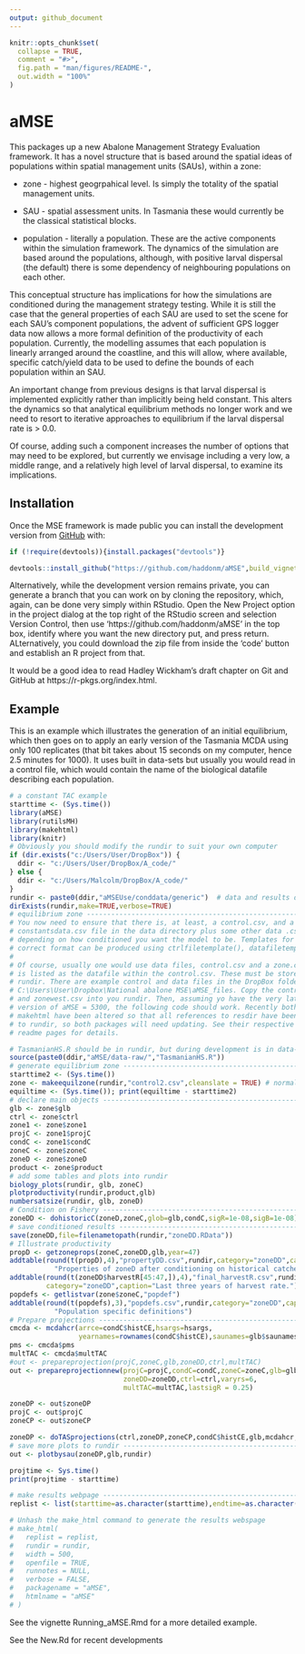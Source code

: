 ---
output: github_document
---

<!-- README.md is generated from README.Rmd. Please edit that file -->

```{r, include = FALSE}
knitr::opts_chunk$set(
  collapse = TRUE,
  comment = "#>",
  fig.path = "man/figures/README-",
  out.width = "100%"
)
```

# aMSE

<!-- badges: start -->
<!-- badges: end -->

This packages up a new Abalone Management Strategy Evaluation framework. It has a novel structure that is based around the spatial ideas of populations within spatial management units (SAUs), within a zone:

* zone - highest geogrpahical level. Is simply the totality of the spatial management units.

* SAU - spatial assessment units. In Tasmania these would currently be the classical statistical blocks.

* population - literally a population. These are the active components within the simulation framework. The dynamics of the simulation are based around the populations, although, with positive larval dispersal (the default) there is some dependency of neighbouring populations on each other.


This conceptual structure has implications for how the simulations are conditioned during the management strategy testing. While it is still the case that the general properties of each SAU are used to set the scene for each SAU's component populations, the advent of sufficient GPS logger data now allows a more formal definition of the productivity of each population. Currently, the modelling assumes that each population is linearly arranged around the coastline, and this will allow, where available, specific catch/yield data to be used to define the bounds of each population within an SAU. 

An important change from previous designs is that larval dispersal is implemented explicitly rather than implicitly being held constant. This alters the dynamics so that analytical equilibrium methods no longer work and we need to resort to iterative approaches to equilibrium if the larval dispersal rate is > 0.0.

Of course, adding such a component increases the number of options that may need to be explored, but currently we envisage including a very low, a middle range, and a relatively high level of larval dispersal, to examine its implications.

## Installation

Once the MSE framework is made public you can install the development version from [GitHub](https://github.com/haddonm/aMSE) with:

```{r echo=TRUE, eval=FALSE}
if (!require(devtools)){install.packages("devtools")} 

devtools::install_github("https://github.com/haddonm/aMSE",build_vignettes = TRUE)
```

Alternatively, while the development version remains private, you can generate a branch that you can work on by cloning the repository, which, again, can be done very simply within RStudio. Open the New Project option in the project dialog at the top right of the RStudio screen and selection Version Control, then use 'https://github.com/haddonm/aMSE' in the top box, identify where you want the new directory put, and press return. ALternatively, you could download the zip file from inside the 'code' button and establish an R project from that.

It would be a good idea to read Hadley Wickham's draft chapter on Git and GitHub at https://r-pkgs.org/index.html.


## Example

This is an example which illustrates the generation of an initial equilibrium, which then goes on to apply an early version of the Tasmania MCDA using only 100 replicates (that bit takes about 15 seconds on my computer, hence 2.5 minutes for 1000). It uses built in data-sets but usually you would read in a control file, which would contain the name of the biological datafile describing each population.

```{r example, echo=TRUE}
# a constant TAC example
starttime <- (Sys.time())
library(aMSE)
library(rutilsMH)
library(makehtml)
library(knitr)
# Obviously you should modify the rundir to suit your own computer
if (dir.exists("c:/Users/User/DropBox")) {
  ddir <- "c:/Users/User/DropBox/A_code/"
} else {
  ddir <- "c:/Users/Malcolm/DropBox/A_code/"
}
rundir <- paste0(ddir,"aMSEUse/conddata/generic")  # data and results directory
dirExists(rundir,make=TRUE,verbose=TRUE)
# equilibrium zone -------------------------------------------------------------
# You now need to ensure that there is, at least, a control.csv, and a 
# constantsdata.csv file in the data directory plus some other data .csv files
# depending on how conditioned you want the model to be. Templates for the
# correct format can be produced using ctrlfiletemplate(), datafiletemplate().
# 
# Of course, usually one would use data files, control.csv and a zone.csv, which
# is listed as the datafile within the control.csv. These must be stored in 
# rundir. There are example control and data files in the DropBox folder:
# C:\Users\User\Dropbox\National abalone MSE\aMSE_files. Copy the control2.csv
# and zonewest.csv into you rundir. Then, assuming yo have the very latest
# version of aMSE = 5300, the following code should work. Recently both aMSE and
# makehtml have been altered so that all references to resdir have been changed
# to rundir, so both packages will need updating. See their respective GitHub
# readme pages for details.

# TasmanianHS.R should be in rundir, but during development is in data-raw
source(paste0(ddir,"aMSE/data-raw/","TasmanianHS.R"))
# generate equilibrium zone ----------------------------------------------------
starttime2 <- (Sys.time())
zone <- makeequilzone(rundir,"control2.csv",cleanslate = TRUE) # normally would read in a file
equiltime <- (Sys.time()); print(equiltime - starttime2)
# declare main objects ---------------------------------------------------------
glb <- zone$glb
ctrl <- zone$ctrl
zone1 <- zone$zone1
projC <- zone1$projC
condC <- zone1$condC
zoneC <- zone$zoneC
zoneD <- zone$zoneD
product <- zone$product
# add some tables and plots into rundir
biology_plots(rundir, glb, zoneC)
plotproductivity(rundir,product,glb)
numbersatsize(rundir, glb, zoneD)
# Condition on Fishery ---------------------------------------------------------
zoneDD <- dohistoricC(zoneD,zoneC,glob=glb,condC,sigR=1e-08,sigB=1e-08)
# save conditioned results -----------------------------------------------------
save(zoneDD,file=filenametopath(rundir,"zoneDD.RData"))
# Illustrate productivity
propD <- getzoneprops(zoneC,zoneDD,glb,year=47)
addtable(round(t(propD),4),"propertyDD.csv",rundir,category="zoneDD",caption=
           "Properties of zoneD after conditioning on historical catches.")
addtable(round(t(zoneDD$harvestR[45:47,]),4),"final_harvestR.csv",rundir,
         category="zoneDD",caption="Last three years of harvest rate.")
popdefs <- getlistvar(zone$zoneC,"popdef")
addtable(round(t(popdefs),3),"popdefs.csv",rundir,category="zoneDD",caption=
           "Population specific definitions")
# Prepare projections ----------------------------------------------------------
cmcda <- mcdahcr(arrce=condC$histCE,hsargs=hsargs,
                 yearnames=rownames(condC$histCE),saunames=glb$saunames)
pms <- cmcda$pms
multTAC <- cmcda$multTAC
#out <- prepareprojection(projC,zoneC,glb,zoneDD,ctrl,multTAC)
out <- prepareprojectionnew(projC=projC,condC=condC,zoneC=zoneC,glb=glb,
                            zoneDD=zoneDD,ctrl=ctrl,varyrs=6,
                            multTAC=multTAC,lastsigR = 0.25)

zoneDP <- out$zoneDP
projC <- out$projC
zoneCP <- out$zoneCP

zoneDP <- doTASprojections(ctrl,zoneDP,zoneCP,condC$histCE,glb,mcdahcr,hsargs)
# save more plots to rundir ----------------------------------------------------
out <- plotbysau(zoneDP,glb,rundir)

projtime <- Sys.time()
print(projtime - starttime)

# make results webpage ---------------------------------------------------------
replist <- list(starttime=as.character(starttime),endtime=as.character(projtime))

# Unhash the make_html command to generate the results webspage
# make_html(
#   replist = replist,
#   rundir = rundir,
#   width = 500,
#   openfile = TRUE,
#   runnotes = NULL,
#   verbose = FALSE,
#   packagename = "aMSE",
#   htmlname = "aMSE"
# )


```


See the vignette Running_aMSE.Rmd for a more detailed example.

See the New.Rd for recent developments
